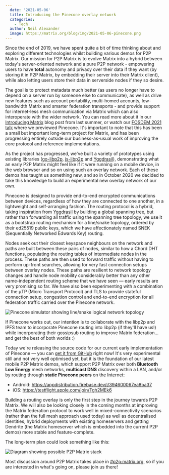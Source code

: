 ```yaml
---
  date: '2021-05-06'
  title: Introducing the Pinecone overlay network
  categories:
    - Tech
  author: Neil Alexander
  image: https://matrix.org/blog/img/2021-05-06-pinecone.png
---
```


Since the end of 2019, we have spent quite a bit of time thinking about and exploring different technologies whilst building various demos for P2P Matrix.  Our mission for P2P Matrix is to evolve Matrix into a hybrid between today's server-oriented network and a pure P2P network - empowering users to have **total** autonomy and privacy over their data if they want (by storing it in P2P Matrix, by embedding their server into their Matrix client), while also letting users store their data in serverside nodes if they so desire.  

The goal is to protect metadata much better (as users no longer have to depend on a server run by someone else to communicate), as well as drive new features such as account portability, multi-homed accounts, low-bandwidth Matrix and smarter federation transports - and provide support for internet-less mesh communication via Matrix which can also interoperate with the wider network.  You can read more about it in our [Introducing Matrix](https://matrix.org/blog/2020/06/02/introducing-p-2-p-matrix/) blog post from last summer, or watch our [FOSDEM 2021 talk](https://fosdem.org/2021/schedule/event/matrix_pinecones/) where we previewed Pinecone.  It's important to note that this has been a small but important long-term project for Matrix, and has been progressing entirely outside our business-as-usual work of improving the core protocol and reference implementations.

As the project has progressed, we've built a variety of prototypes using existing libraries ([go-libp2p](https://github.com/libp2p/go-libp2p), [js-libp2p](https://github.com/libp2p/js-libp2p) and [Yggdrasil](https://github.com/yggdrasil-network/yggdrasil-go)), demonstrating what an early P2P Matrix might feel like if it were running on a mobile device, in the web browser and so on using such an overlay network. Each of these demos has taught us something new, and so in October 2020 we decided to take this knowledge to build an experimental new overlay network of our own.

Pinecone is designed to provide end-to-end encrypted communications between devices, regardless of how they are connected to one another, in a lightweight and self-arranging fashion. The routing protocol is a hybrid, taking inspiration from [Yggdrasil](https://github.com/yggdrasil-network/yggdrasil-go) by building a global spanning tree, but rather than forwarding all traffic using the spanning tree topology, we use it as a bootstrap routing mechanism for a line/snake topology, ordered by their ed25519 public keys, which we have affectionately named SNEK (Sequentially Networked Edwards Key) routing.

Nodes seek out their closest keyspace neighbours on the network and paths are built between these pairs of nodes, similar to how a Chord DHT functions, populating the routing tables of intermediate nodes in the process. These paths are then used to forward traffic without having to perform up-front searches, allowing for very fast connection setups between overlay nodes. These paths are resilient to network topology changes and handle node mobility considerably better than any other name-independent routing scheme that we have seen — early results are very promising so far. We have also been experimenting with a combination of the μTP (Micro Transport Protocol) and TLS to provide stateful connection setup, congestion control and end-to-end encryption for all federation traffic carried over the Pinecone network.

![Pinecone simulator showing line/snake logical network topology](/blog/img/2021-05-06-pineconesim.png)

If Pinecone works out, our intention is to collaborate with the libp2p and IPFS team to incorporate Pinecone routing into libp2p (if they'll have us!) while incorporating their gossipsub routing to improve Matrix federation... and get the best of both worlds :)

Today we're releasing the source code for our current early implementation of Pinecone — you can [get it from GitHub](https://github.com/matrix-org/pinecone) right now! It's very experimental still and not very well optimised yet, but it is the foundation of our latest mobile P2P Matrix demos, which support P2P Matrix over both **Bluetooth Low Energy** mesh networks, **multicast DNS** discovery within a LAN, and/or by routing through **static Pinecone peers** on the Internet:

* Android: https://appdistribution.firebase.dev/i/394600067ea8ba37
* iOS: https://testflight.apple.com/join/Tgh2MEk6

Building a routing overlay is only the first step in the journey towards P2P Matrix. We will also be looking closely in the coming months at improving the Matrix federation protocol to work well in mixed-connectivity scenarios (rather than the full mesh approach used today) as well as decentralised identities, hybrid deployments with existing homeservers and getting Dendrite (the Matrix homeserver which is embedded into the current P2P demos) more stable and feature-complete.

The long-term plan could look something like this:

![Diagram showing possible P2P Matrix stack](/blog/img/2021-05-06-pinecone.png)

Most discussion around P2P Matrix takes place in [#p2p:matrix.org](http://matrix.to/#/#p2p:matrix.org), so if you are interested in what's going on, please join us there!